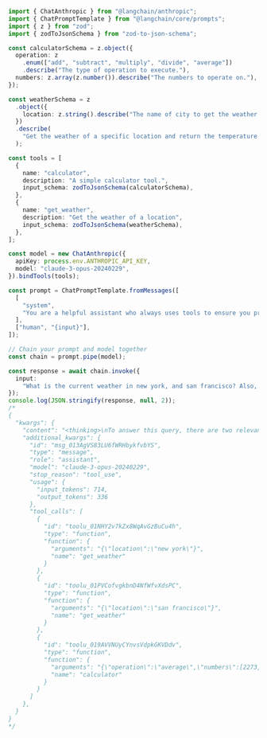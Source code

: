 ```typescript
import { ChatAnthropic } from "@langchain/anthropic";
import { ChatPromptTemplate } from "@langchain/core/prompts";
import { z } from "zod";
import { zodToJsonSchema } from "zod-to-json-schema";

const calculatorSchema = z.object({
  operation: z
    .enum(["add", "subtract", "multiply", "divide", "average"])
    .describe("The type of operation to execute."),
  numbers: z.array(z.number()).describe("The numbers to operate on."),
});

const weatherSchema = z
  .object({
    location: z.string().describe("The name of city to get the weather for."),
  })
  .describe(
    "Get the weather of a specific location and return the temperature in Celsius."
  );

const tools = [
  {
    name: "calculator",
    description: "A simple calculator tool.",
    input_schema: zodToJsonSchema(calculatorSchema),
  },
  {
    name: "get_weather",
    description: "Get the weather of a location",
    input_schema: zodToJsonSchema(weatherSchema),
  },
];

const model = new ChatAnthropic({
  apiKey: process.env.ANTHROPIC_API_KEY,
  model: "claude-3-opus-20240229",
}).bindTools(tools);

const prompt = ChatPromptTemplate.fromMessages([
  [
    "system",
    "You are a helpful assistant who always uses tools to ensure you provide accurate, up to date information.",
  ],
  ["human", "{input}"],
]);

// Chain your prompt and model together
const chain = prompt.pipe(model);

const response = await chain.invoke({
  input:
    "What is the current weather in new york, and san francisco? Also, what is the average of these numbers: 2273,7192,272,92737?",
});
console.log(JSON.stringify(response, null, 2));
/*
{
  "kwargs": {
    "content": "<thinking>\nTo answer this query, there are two relevant tools:\n\n1. get_weather - This can be used to get the current weather for New York and San Francisco. It requires a \"location\" parameter. Since the user provided \"new york\" and \"san francisco\" as locations, we have the necessary information to call this tool twice - once for each city.\n\n2. calculator - This can be used to calculate the average of the provided numbers. It requires a \"numbers\" parameter which is an array of numbers, and an \"operation\" parameter. The user provided the numbers \"2273,7192,272,92737\" which we can split into an array, and they asked for the \"average\", so we have the necessary information to call this tool.\n\nSince we have the required parameters for both relevant tools, we can proceed with the function calls.\n</thinking>",
    "additional_kwargs": {
      "id": "msg_013AgVS83LU6fWRHbykfvbYS",
      "type": "message",
      "role": "assistant",
      "model": "claude-3-opus-20240229",
      "stop_reason": "tool_use",
      "usage": {
        "input_tokens": 714,
        "output_tokens": 336
      },
      "tool_calls": [
        {
          "id": "toolu_01NHY2v7kZx8WqAvGzBuCu4h",
          "type": "function",
          "function": {
            "arguments": "{\"location\":\"new york\"}",
            "name": "get_weather"
          }
        },
        {
          "id": "toolu_01PVCofvgkbnD4NfWfvXdsPC",
          "type": "function",
          "function": {
            "arguments": "{\"location\":\"san francisco\"}",
            "name": "get_weather"
          }
        },
        {
          "id": "toolu_019AVVNUyCYnvsVdpkGKVDdv",
          "type": "function",
          "function": {
            "arguments": "{\"operation\":\"average\",\"numbers\":[2273,7192,272,92737]}",
            "name": "calculator"
          }
        }
      ]
    },
  }
}
*/
```
